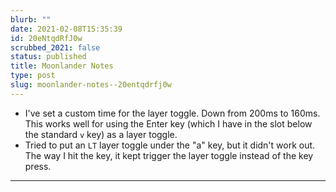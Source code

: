 ```yaml
---
blurb: ""
date: 2021-02-08T15:35:39
id: 20eNtqdRfJ0w
scrubbed_2021: false
status: published
title: Moonlander Notes
type: post
slug: moonlander-notes--20entqdrfj0w
---
```


- I've set a custom time for the layer toggle. Down from 200ms to 160ms. This works well for using the Enter key (which I have in the slot below the standard `v` key) as a layer toggle. 
- Tried to put an `LT` layer toggle under the "a" key, but it didn't work out. The way I hit the key, it kept trigger the layer toggle instead of the key press. 


---